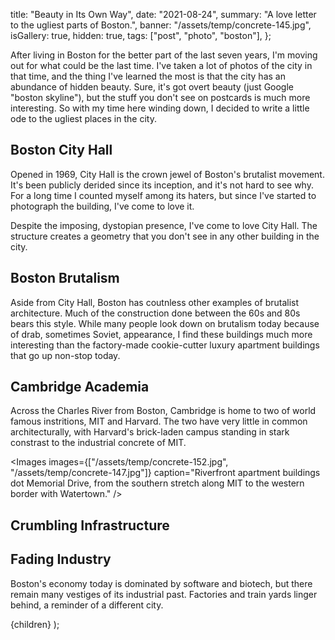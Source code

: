 
  title: "Beauty in Its Own Way",
  date: "2021-08-24",
  summary: "A love letter to the ugliest parts of Boston.",
  banner: "/assets/temp/concrete-145.jpg",
  isGallery: true,
  hidden: true,
  tags: ["post", "photo", "boston"],
};

After living in Boston for the better part of the last seven years, I'm moving out for what could be the last time. I've taken a lot of photos of the city in that time, and the thing I've learned the most is that the city has an abundance of hidden beauty. Sure, it's got overt beauty (just Google "boston skyline"), but the stuff you don't see on postcards is much more interesting. So with my time here winding down, I decided to write a little ode to the ugliest places in the city.

## Boston City Hall

Opened in 1969, City Hall is the crown jewel of Boston's brutalist movement. It's been publicly derided since its inception, and it's not hard to see why. For a long time I counted myself among its haters, but since I've started to photograph the building, I've come to love it.

<Images
  images="/assets/temp/concrete-136.jpg"
  caption="The building towers over City Hall Plaza like a bureaucratic prison."
/>

Despite the imposing, dystopian presence, I've come to love City Hall. The structure creates a geometry that you don't see in any other building in the city.

<Images
  images="/assets/temp/concrete-146.jpg"
  caption='It certainly wouldn&apos;t be hard to picture this saying "Ministry of Truth".'
/>

<Images
  images="/assets/temp/concrete-135.jpg"
  caption="Spaces like these are what make the building great. The overhangs and caverns create a feeling of security and approachability."
/>

<Images
  images="/assets/temp/concrete-134.jpg"
  caption="A watchful eye guards the plaza."
/>

## Boston Brutalism

Aside from City Hall, Boston has coutnless other examples of brutalist architecture. Much of the construction done between the 60s and 80s bears this style. While many people look down on brutalism today because of drab, sometimes Soviet, appearance, I find these buildings much more interesting than the factory-made cookie-cutter luxury apartment buildings that go up non-stop today.

<Images
  images="/assets/temp/concrete-137.jpg"
  caption="The JFK Federal Building sits across teh plaza from City Hall, but shares none of the same redeeming qualities. Its architecture is pedestrian in comparison to its neighbor."
/>

<Images
  images="/assets/temp/concrete-138.jpg"
  caption="Down the street from City Hall Plaza, the Edward W. Brooke Courthouse (right) and Charles F. Hurley Building (left) stand side-by-side."
/>

<Images
  images="/assets/temp/concrete-139.jpg"
  caption="The parking garage under the Hurley building lays in a quiet solitude on a weekend."
/>

<Images
  images="/assets/temp/concrete-140.jpg"
  caption="These twins once dominated the skyline of the West End, but are becoming increasingly overshadowed by new developments."
/>

<Images
  images="/assets/temp/concrete-160.jpg"
  caption="This Boston University building very quickly became a favorite of mine to photograph. Its blocky features create a visual texture that stands out, even among other brutalist buildings in the city."
/>

## Cambridge Academia

Across the Charles River from Boston, Cambridge is home to two of world famous instritions, MIT and Harvard. The two have very little in common architecturally, with Harvard's brick-laden campus standing in stark constrast to the industrial concrete of MIT.

<Images
  images="/assets/temp/concrete-164.jpg"
  caption="The Harvard Science Center is one of the few brutalist buildings the campus has to offer."
/>

<Images
  images="/assets/temp/concrete-159.jpg"
  caption="While not brutalist, MIT's Tang Hall is a favorite of mine because of its smooth prominence against the sky."
/>

<Images
  images="/assets/temp/concrete-151.jpg"
  caption="MacGregor House, another MIT dorm, punctuates MIT's skyline."
/>

<Images
  images={["/assets/temp/concrete-152.jpg", "/assets/temp/concrete-147.jpg"]}
  caption="Riverfront apartment buildings dot Memorial Drive, from the southern stretch along MIT to the western border with Watertown."
/>

## Crumbling Infrastructure

<Images
  images="/assets/temp/concrete-144.jpg"
  caption="Old Lechmere Station in East Cambridge. Closed in 2020, it will soon be replaced by a new station as part of the Green Line Extension project."
/>

<Images
  images="/assets/temp/concrete-143.jpg"
  caption="A canal cuts through the Charles River Dam. The only craft you're likely to see passing through are duck boats."
/>

<Images
  images="/assets/temp/concrete-148.jpg"
  caption="The Western Avenue Bridge connects Cambridge and Allston, for now."
/>

<Images
  images="/assets/temp/concrete-142.jpg"
  caption="A Green Line train approaches North Station."
/>

<Images images="/assets/temp/concrete-141.jpg" caption="A daring maneuver." />

<Images
  images="/assets/temp/concrete-150.jpg"
  caption="The Longfellow Bridge connects Cambridge's Kendall Square with Boston's Charles Street. Rebuilt in 2016, it provides an example of what Boston's infrastructure could look like with a little investment."
/>

## Fading Industry

Boston's economy today is dominated by software and biotech, but there remain many vestiges of its industrial past. Factories and train yards linger behind, a reminder of a different city.

<Images
  images="/assets/temp/concrete-165.jpg"
  caption="A train car at its final resting place behind the MIT Police station."
/>

<Images
  images="/assets/temp/concrete-154.jpg"
  caption="An old warehouse in Cambridge."
/>

<Images
  images="/assets/temp/concrete-149.jpg"
  caption="The Blackstone Steam Plant feels like a relic of an older time, but is still used by Harvard today."
/>

  <PostView metadata={metadata}>{children}</PostView>
);
